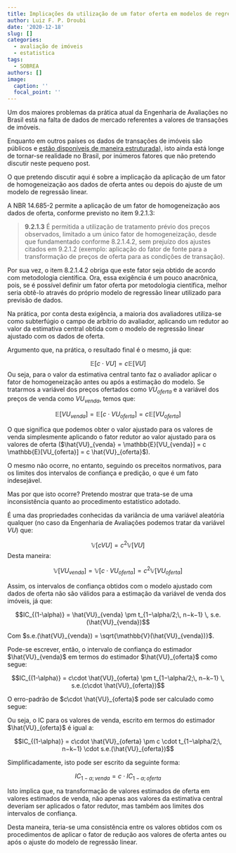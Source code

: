 ```yaml
---
title: Implicações da utilização de um fator oferta em modelos de regressão linear
author: Luiz F. P. Droubi
date: '2020-12-18'
slug: []
categories:
  - avaliação de imóveis
  - estatistica
tags:
  - SOBREA
authors: []
image:
  caption: ''
  focal_point: ''
---
```


Um dos maiores problemas da prática atual da Engenharia de Avaliações no Brasil
está na falta de dados de mercado referentes a valores de transações de imóveis.

Enquanto em outros países os dados de transações de imóveis são públicos e 
[estão disponíveis de maneira estruturada](https://www.kaggle.com/c/zillow-prize-1)),
isto ainda está longe de tornar-se realidade no Brasil, por inúmeros fatores que
não pretendo discutir neste pequeno post.

O que pretendo discutir aqui é sobre a implicação da aplicação de um fator de
homogeneização aos dados de oferta antes ou depois do ajuste de um modelo de 
regressão linear.

A NBR 14.685-2 permite a aplicação de um fator de homogeneização aos dados de 
oferta, conforme previsto no item 9.2.1.3:

> **9.2.1.3** É permitida a utilização de tratamento prévio dos preços 
observados, limitado a um único fator de homogeneização, desde que fundamentado 
conforme 8.2.1.4.2, sem prejuízo dos ajustes citados em 9.2.1.2 (exemplo: 
aplicação do fator de fonte para a transformação de preços de oferta para as 
condições de transação).

Por sua vez, o item 8.2.1.4.2 obriga que este fator seja obtido de acordo com
metodologia científica. Ora, essa exigência é um pouco anacrônica, pois, se é
possível definir um fator oferta por metodologia científica, melhor seria 
obtê-lo através do próprio modelo de regressão linear utilizado para previsão de 
dados.

Na prática, por conta desta exigência, a maioria dos avaliadores utiliza-se como
subterfúgio o campo de arbítrio do avaliador, aplicando um redutor ao valor da
estimativa central obtida com o modelo de regressão linear ajustado com os dados
de oferta.

Argumento que, na prática, o resultado final é o mesmo, já que:

$$\mathbb{E}[c \cdot VU] = c\mathbb{E}[VU]$$
Ou seja, para o valor da estimativa central tanto faz o avaliador aplicar o 
fator de homogeneização antes ou após a estimação do modelo. Se tratarmos a 
variável dos preços ofertados como $VU_{oferta}$ e a variável dos preços de 
venda como $VU_{venda}$, temos que:

$$\mathbb{E}[VU_{venda}] = \mathbb{E}[c\cdot VU_{oferta}] = c \mathbb{E}[VU_{oferta}]$$

O que significa que podemos obter o valor ajustado para os valores de venda
simplesmente aplicando o fator redutor ao valor ajustado para os valores de 
oferta ($\hat{VU}_{venda} = \mathbb{E}[VU_{venda}] = c \mathbb{E}[VU_{oferta}] = c \hat{VU}_{oferta}$).

O mesmo não ocorre, no entanto, seguindo os preceitos normativos, para os 
limites dos intervalos de confiança e predição, o que é um fato indesejável.

Mas por que isto ocorre? Pretendo mostrar que trata-se de uma inconsistência 
quanto ao procedimento estatístico adotado.

É uma das propriedades conhecidas da variância de uma variável aleatória 
qualquer (no caso da Engenharia de Avaliações podemos tratar da variável
$VU$) que:

$$\mathbb{V}[cVU] = c^2\mathbb{V}[VU]$$
Desta maneira:

$$\mathbb{V}[VU_{venda}] = \mathbb{V}[c\cdot VU_{oferta}] = c^2 \mathbb{V}[VU_{oferta}]$$

Assim, os intervalos de confiança obtidos com o modelo ajustado com 
dados de oferta não são válidos para a estimação da variável de venda dos 
imóveis, já que:

$$IC_{(1-\alpha)} = \hat{VU}_{venda} \pm t_{1−\alpha/2;\, n−k−1} \, s.e.(\hat{VU}_{venda})$$

Com $s.e.(\hat{VU}_{venda}) = \sqrt{\mathbb{V}(\hat{VU}_{venda})}$. 

Pode-se escrever, então, o intervalo de confiança do estimador $\hat{VU}_{venda}$ 
em termos do estimador $\hat{VU}_{oferta}$ como segue:

$$IC_{(1-\alpha)} = c\cdot \hat{VU}_{oferta} \pm t_{1−\alpha/2;\, n−k−1} \, s.e.(c\cdot \hat{VU}_{oferta})$$

O erro-padrão de $c\cdot \hat{VU}_{oferta}$ pode ser calculado como segue:

\begin{align*}
s.e.(c\cdot \hat{VU}_{oferta}) &= s.e.(\sqrt{\mathbb{V}(c\cdot \hat{VU}_{oferta})}) \\
&= s.e.(\sqrt{c^2 \mathbb{V}(\hat{VU}_{oferta})}) \\
&= s.e.(c\sqrt{ \mathbb{V}(\hat{VU}_{oferta})}) \\
&= c\cdot s.e.(\sqrt{ \mathbb{V}(\hat{VU}_{oferta})})
\end{align*}

Ou seja, o IC para os valores de venda, escrito em termos do estimador $\hat{VU}_{oferta}$ é igual a:

$$IC_{(1-\alpha)} = c\cdot \hat{VU}_{oferta} \pm c \cdot t_{1−\alpha/2;\, n−k−1} \cdot s.e.(\hat{VU}_{oferta})$$

Simplificadamente, isto pode ser  escrito da seguinte forma:

$$IC_{1-\alpha; \, venda} = c\cdot IC_{1-\alpha; \, oferta}$$

Isto implica que, na transformação de valores estimados de oferta em valores
estimados de venda, não apenas aos valores da estimativa central deveriam ser
aplicados o fator redutor, mas também aos limites dos intervalos de confiança.

Desta maneira, teria-se uma consistência entre os valores obtidos com os 
procedimentos de aplicar o fator de redução aos valores de oferta antes ou após
o ajuste do modelo de regressão linear.